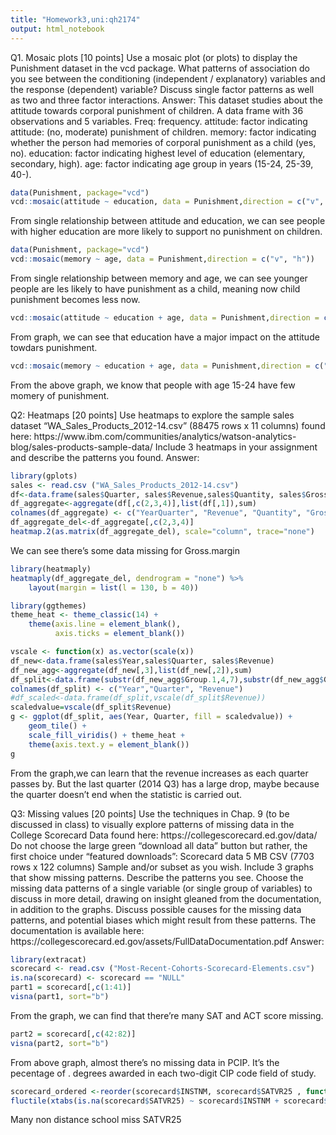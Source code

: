 ---
title: "Homework3,uni:qh2174"
output: html_notebook
---
Q1. Mosaic plots [10 points] Use a mosaic plot (or plots) to display the Punishment dataset in the vcd package. What patterns of association do you see between
the conditioning (independent / explanatory) variables and the response
(dependent) variable? Discuss single factor patterns as well as two and three
factor interactions.
Answer:
This dataset studies about the attitude towards corporal punishment of children. 
A data frame with 36 observations and 5 variables.
Freq: frequency.
attitude: factor indicating attitude: (no, moderate) punishment of children.
memory: factor indicating whether the person had memories of corporal punishment as a child (yes, no).
education: factor indicating highest level of education (elementary, secondary, high).
age: factor indicating age group in years (15-24, 25-39, 40-).

```{r}
data(Punishment, package="vcd")
vcd::mosaic(attitude ~ education, data = Punishment,direction = c("v", "h"))
```
From single relationship between attitude and education, we can see people with higher education are more likely to support no punishment on children. 

```{r}
data(Punishment, package="vcd")
vcd::mosaic(memory ~ age, data = Punishment,direction = c("v", "h"))
```
From single relationship between memory and age, we can see younger people are les likely to have punishment as a child, meaning now child punishment becomes less now. 

```{r}
vcd::mosaic(attitude ~ education + age, data = Punishment,direction = c("v", "v", "h"), highlighting_direction="down", highlighting_colot="red")
```
From graph, we can see that education have a major impact on the attitude towdars punishment. 

```{r}
vcd::mosaic(memory ~ education + age, data = Punishment,direction = c("v", "v", "h"), highlighting_direction="top")
```
From the above graph, we know that people with age 15-24 have few momery of punishment. 

Q2: Heatmaps [20 points] Use heatmaps to explore the sample sales dataset
"WA_Sales_Products_2012-14.csv" (88475 rows x 11 columns) found here:
https://www.ibm.com/communities/analytics/watson-analytics-blog/sales-products-sample-data/
Include 3 heatmaps in your assignment and describe the patterns you found.
Answer:
```{r}
library(gplots)
sales <- read.csv ("WA_Sales_Products_2012-14.csv") 
df<-data.frame(sales$Quarter, sales$Revenue,sales$Quantity, sales$Gross.margin)
df_aggregate<-aggregate(df[,c(2,3,4)],list(df[,1]),sum)
colnames(df_aggregate) <- c("YearQuarter", "Revenue", "Quantity", "Gross.margin")
df_aggregate_del<-df_aggregate[,c(2,3,4)]
heatmap.2(as.matrix(df_aggregate_del), scale="column", trace="none")
```
We can see there's some data missing for Gross.margin
```{r}
library(heatmaply)
heatmaply(df_aggregate_del, dendrogram = "none") %>% 
    layout(margin = list(l = 130, b = 40))
```

```{r}
library(ggthemes)
theme_heat <- theme_classic(14) +
    theme(axis.line = element_blank(),
          axis.ticks = element_blank())

vscale <- function(x) as.vector(scale(x))
df_new<-data.frame(sales$Year,sales$Quarter, sales$Revenue)
df_new_agg<-aggregate(df_new[,3],list(df_new[,2]),sum)
df_split<-data.frame(substr(df_new_agg$Group.1,4,7),substr(df_new_agg$Group.1,1,2),df_new_agg$x)
colnames(df_split) <- c("Year","Quarter", "Revenue")
#df_scaled<-data.frame(df_split,vscale(df_split$Revenue))
scaledvalue=vscale(df_split$Revenue)
g <- ggplot(df_split, aes(Year, Quarter, fill = scaledvalue)) + 
    geom_tile() +
    scale_fill_viridis() + theme_heat +
    theme(axis.text.y = element_blank())
g 
```
From the graph,we can learn that the revenue increases as each quarter passes by. But the last quarter (2014 Q3) has a large drop, maybe because the quarter doesn't end when the statistic is carried out. 


Q3:
Missing values [20 points] Use the techniques in Chap. 9 (to be discussed in
class) to visually explore patterns of missing data in the College Scorecard Data
found here: https://collegescorecard.ed.gov/data/
Do not choose the large green "download all data" button but rather, the first
choice under "featured downloads": Scorecard data 5 MB CSV
(7703 rows x 122 columns)
Sample and/or subset as you wish. Include 3 graphs that show missing
patterns. Describe the patterns you see. Choose the missing data patterns of a
single variable (or single group of variables) to discuss in more detail, drawing
on insight gleaned from the documentation, in addition to the graphs. Discuss
possible causes for the missing data patterns, and potential biases which might
result from these patterns. The documentation is available here:
https://collegescorecard.ed.gov/assets/FullDataDocumentation.pdf
Answer:
```{r}
library(extracat)
scorecard <- read.csv ("Most-Recent-Cohorts-Scorecard-Elements.csv")
is.na(scorecard) <- scorecard == "NULL"
part1 = scorecard[,c(1:41)]
visna(part1, sort="b")
```
From the graph, we can find that there're many SAT and ACT score missing. 

```{r}
part2 = scorecard[,c(42:82)]
visna(part2, sort="b")
```
From above graph, almost there's no missing data in PCIP. It's the pecentage of . degrees awarded in each two-digit CIP code field of study. 

```{r}
scorecard_ordered <-reorder(scorecard$INSTNM, scorecard$SATVR25 , function(x) sum(is.na(x)))
fluctile(xtabs(is.na(scorecard$SATVR25) ~ scorecard$INSTNM + scorecard$DISTANCEONLY, data=scorecard))
```
Many non distance school miss SATVR25
